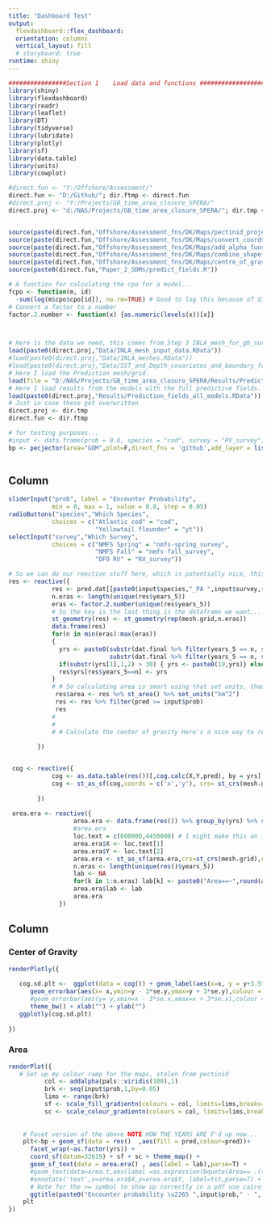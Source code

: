 ```yaml
---
title: "Dashboard Test"
output: 
  flexdashboard::flex_dashboard:
  orientation: columns
  vertical_layout: fill
  # storyboard: true
runtime: shiny
---
```



```r
################Section 1    Load data and functions ########################## ################Section 1    Load data and functions ##########
library(shiny)
library(flexdashboard)
library(readr)
library(leaflet)
library(DT)
library(tidyverse)
library(lubridate)
library(plotly)
library(sf)
library(data.table)
library(units)
library(cowplot)

#direct.fun <- "Y:/Offshore/Assessment/"
direct.fun <- "D:/Github/"; dir.ftmp <- direct.fun
#direct.proj <- "Y:/Projects/GB_time_area_closure_SPERA/"
direct.proj <- "d:/NAS/Projects/GB_time_area_closure_SPERA/"; dir.tmp <- direct.proj


source(paste(direct.fun,"Offshore/Assessment_fns/DK/Maps/pectinid_projector_sf.R",sep=""))
source(paste(direct.fun,"Offshore/Assessment_fns/DK/Maps/convert_coords.R",sep=""))
source(paste(direct.fun,"Offshore/Assessment_fns/DK/Maps/add_alpha_function.r",sep=""))
source(paste(direct.fun,"Offshore/Assessment_fns/DK/Maps/combine_shapefile_layers.R",sep=""))
source(paste(direct.fun,"Offshore/Assessment_fns/DK/Maps/centre_of_gravity.R",sep=""))
source(paste0(direct.fun,"Paper_2_SDMs/predict_fields.R"))

# A function for calculating the cpo for a model...
fcpo <- function(m, id)
  -sum(log(m$cpo$cpo[id]), na.rm=TRUE) # Good to log this because of distributional reasons.
# Convert a factor to a number
factor.2.number <- function(x) {as.numeric(levels(x))[x]}



# Here is the data we need, this comes from Step 3 INLA_mesh_for_gb_surveys_and_scallop_survey.R
load(paste0(direct.proj,"Data/INLA_mesh_input_data.RData"))
#load(paste0(direct.proj,"Data/INLA_meshes.RData"))
#load(paste0(direct.proj,"Data/SST_and_Depth_covariates_and_boundary_for_prediction.RData"))
# Here I load the Prediction mesh/grid.
load(file = "D:/NAS/Projects/GB_time_area_closure_SPERA/Results/Prediction_mesh.RData")
# Here I load results from the models with the full predictive fields.
load(paste0(direct.proj,"Results/Prediction_fields_all_models.RData"))
# Just in case these get overwritten
direct.proj <- dir.tmp 
direct.fun <- dir.ftmp 

# for testing purposes...
#input <- data.frame(prob = 0.8, species = "cod", survey = "RV_survey")
bp <- pecjector(area="GOM",plot=F,direct_fns = 'github',add_layer = list(eez = 'eez',nafo = 'main',scale.bar = 'tl'),c_sys = 32619,buffer = 0.05)
 

``` 

Column {data-width=200 .sidebar}
-----------------------------------------------------------------------

```r

sliderInput("prob", label = "Encounter Probability",
            min = 0, max = 1, value = 0.8, step = 0.05)
radioButtons("species","Which Species", 
            choices = c("Atlantic cod" = "cod",
                        "Yellowtail flounder" = "yt"))
selectInput("survey","Which Survey", 
            choices = c("NMFS Spring" = "nmfs-spring_survey",
                        "NMFS Fall" = "nmfs-fall_survey",
                        "DFO RV" = "RV_survey"))

# So we can do our reactive stuff here, which is potentially nice, this is essentially my 'conductive element"
res <- reactive({
            res <- pred.dat[[paste0(input$species,"_PA ",input$survey,sep="")]]
            n.eras <- length(unique(res$years_5))
            eras <- factor.2.number(unique(res$years_5))
            # So the key is the last thing is the dataframe we want...
            st_geometry(res) <- st_geometry(rep(mesh.grid,n.eras)) 
            data.frame(res)
            for(n in min(eras):max(eras))
            {
              yrs <- paste0(substr(dat.final %>% filter(years_5 == n, survey == unique(res$survey)) %>% summarise(min = min(year)),3,4),"-",
                            substr(dat.final %>% filter(years_5 == n, survey == unique(res$survey)) %>% summarise(max = max(year)),3,4))
              if(substr(yrs[1],1,2) > 30) { yrs <- paste0(19,yrs)} else {yrs <- paste0(20,yrs)}
              res$yrs[res$years_5==n] <- yrs
            }
            # # So calculating area is smart using that set units, though they are all idenitcal...
             res$area <- res %>% st_area() %>% set_units("km^2")
             res <- res %>% filter(pred >= input$prob)
             res
            # 
            # 
            # # Calculate the center of gravity Here's a nice way to return an object with multiple ouptuts
            
        })


 cog <- reactive({
            cog <- as.data.table(res())[,cog.calc(X,Y,pred), by = yrs]
            cog <- st_as_sf(cog,coords = c('x','y'), crs= st_crs(mesh.grid), remove=F)
            
        })
 
 area.era <- reactive({
                  area.era <- data.frame(res()) %>% group_by(yrs) %>% summarize(tot.area = sum(area))
                  #area.era
                  loc.text = c(600000,4450000) # I might make this an input, but we'll see...
                  area.era$X <- loc.text[1] 
                  area.era$Y <- loc.text[2]
                  area.era <- st_as_sf(area.era,crs=st_crs(mesh.grid),coords = c("X","Y"), remove=F)
                  n.eras <- length(unique(res()$years_5))
                  lab <- NA
                  for(k in 1:n.eras) lab[k] <- paste0("Area==~",round(area.era$tot.area[k],digits=0),"*km^2")
                  area.era$lab <- lab
                  area.era
              })

```

Column {.tabset}
-----------------------------------------------------------------------

### Center of Gravity

```r

renderPlotly({
  
   cog.sd.plt <-  ggplot(data = cog()) + geom_label(aes(x=x, y = y+3.5*se.y,label=substr(yrs,3,8)),size=4) + 
      geom_errorbar(aes(x= x,ymin=y - 3*se.y,ymax=y + 3*se.y),colour = "blue",width=0)  + 
      #geom_errorbar(aes(y= y,xmin=x - 3*se.x,xmax=x + 3*se.x),colour = "blue",width=0) # + 
      theme_bw() + xlab("") + ylab("")
   ggplotly(cog.sd.plt)
  
})
```

### Area

```r

renderPlot({
   # Set up my colour ramp for the maps, stolen from pectinid
          col <- addalpha(pals::viridis(100),1)
          brk <- seq(input$prob,1,by=0.05)
          lims <- range(brk)
          sf <- scale_fill_gradientn(colours = col, limits=lims,breaks=brk,name="Probability")
          sc <- scale_colour_gradientn(colours = col, limits=lims,breaks=brk,name="Probability")
          
    
    # Facet version of the above NOTE HOW THE YEARS ARE F'd up now...
    plt<-bp + geom_sf(data = res()  ,aes(fill = pred,colour=pred))+ 
      facet_wrap(~as.factor(yrs)) + 
      coord_sf(datum=32619) + sf + sc + theme_map() +
      geom_sf_text(data = area.era() , aes(label = lab),parse=T) +
      #geom_text(data=area.t,aes(label =as.expression(bquote(Area== .(tot.area)~km^2)),parse=T) ) +
      #annotate('text',x=area.era$X,y=area.era$Y, label=tst,parse=T) +
      # Note for the >= symbol to show up correctly in a pdf use cairo_pdf rather than just pdf! Just trying to avoid using an expression here..
      ggtitle(paste0("Encounter probability \u2265 ",input$prob," - ", input$species, " - ", input$survey)) 
    plt
})

```






          